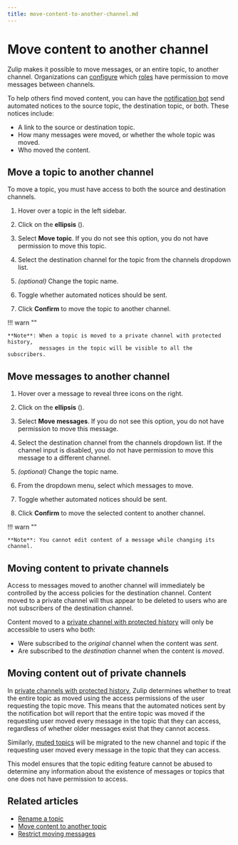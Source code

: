 ```yaml
---
title: move-content-to-another-channel.md
---
```


# Move content to another channel

Zulip makes it possible to move messages, or an entire topic, to another channel.
Organizations can [configure][configure-moving-permissions] which
[roles](/help/roles-and-permissions) have permission to move messages between
channels.

[configure-moving-permissions]: /help/restrict-moving-messages#configure-who-can-move-messages-to-another-channel

To help others find moved content, you can have the [notification
bot][notification-bot] send automated notices to the source topic, the
destination topic, or both. These notices include:

* A link to the source or destination topic.
* How many messages were moved, or whether the whole topic was moved.
* Who moved the content.

## Move a topic to another channel

To move a topic, you must have access to both the source and
destination channels.

<Tabs>
<TabItem label="instructions-for-all-platforms">

1. Hover over a topic in the left sidebar.

1. Click on the **ellipsis** (<i class="zulip-icon zulip-icon-more-vertical"></i>).




1. Select **Move topic**. If you do not see this option, you do not have permission
   to move this topic.

1. Select the destination channel for the topic from the channels dropdown list.

1. _(optional)_ Change the topic name.

1. Toggle whether automated notices should be sent.

1. Click **Confirm** to move the topic to another channel.


!!! warn ""

    **Note**: When a topic is moved to a private channel with protected history,
              messages in the topic will be visible to all the subscribers.

</TabItem>
</Tabs>

## Move messages to another channel

<Tabs>
<TabItem label="instructions-for-all-platforms">

1. Hover over a message to reveal three icons on the right.

1. Click on the **ellipsis** (<i class="zulip-icon zulip-icon-more-vertical-spread"></i>).




1. Select **Move messages**. If you do not see this option, you do not have permission
   to move this message.

1. Select the destination channel from the channels dropdown list. If
   the channel input is disabled, you do not have permission to move
   this message to a different channel.

1. _(optional)_ Change the topic name.

1. From the dropdown menu, select which messages to move.

1. Toggle whether automated notices should be sent.

1. Click **Confirm** to move the selected content to another channel.


!!! warn ""

    **Note**: You cannot edit content of a message while changing its channel.

</TabItem>
</Tabs>

## Moving content to private channels

Access to messages moved to another channel will immediately be controlled by the
access policies for the destination channel. Content moved to a private channel will
thus appear to be deleted to users who are not subscribers of the destination channel.

Content moved to a [private channel with protected history](/help/channel-permissions)
will only be accessible to users who both:

* Were subscribed to the *original* channel when the content was *sent*.
* Are subscribed to the *destination* channel when the content is *moved*.

## Moving content out of private channels

In [private channels with protected history](/help/channel-permissions),
Zulip determines whether to treat the entire topic as moved using the
access permissions of the user requesting the topic move. This means
that the automated notices sent by the notification bot will report
that the entire topic was moved if the requesting user moved every
message in the topic that they can access, regardless of whether older
messages exist that they cannot access.

Similarly, [muted topics](/help/mute-a-topic) will be migrated to the
new channel and topic if the requesting user moved every message in the
topic that they can access.

This model ensures that the topic editing feature cannot be abused to
determine any information about the existence of messages or topics
that one does not have permission to access.

## Related articles

* [Rename a topic](/help/rename-a-topic)
* [Move content to another topic](/help/move-content-to-another-topic)
* [Restrict moving messages](/help/restrict-moving-messages)

[notification-bot]: /help/configure-automated-notices


